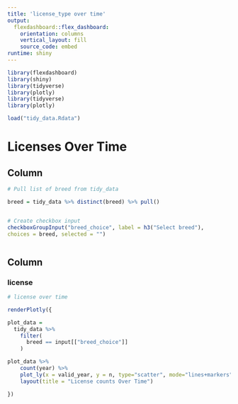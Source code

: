 ```yaml
---
title: 'license_type over time'
output: 
  flexdashboard::flex_dashboard:
    orientation: columns
    vertical_layout: fill
    source_code: embed
runtime: shiny 
---
```


```r
library(flexdashboard)
library(shiny)
library(tidyverse)
library(plotly)
library(tidyverse)
library(plotly)

load("tidy_data.Rdata")
```



Licenses Over Time
===================================== 

Column {.sidebar}
-----------------------------------------------------------------------


```r
# Pull list of breed from tidy_data

breed = tidy_data %>% distinct(breed) %>% pull()


# Create checkbox input
checkboxGroupInput("breed_choice", label = h3("Select breed"),
choices = breed, selected = "")



```

Column {.tabset}
-----------------------------------------------------------------------

### license

```r
# license over time

renderPlotly({ 

plot_data = 
  tidy_data %>%
    filter(
      breed == input[["breed_choice"]]
    ) 

plot_data %>% 
    count(year) %>% 
    plot_ly(x = valid_year, y = n, type="scatter", mode="lines+markers", color = ~breed) %>% 
    layout(title = "License counts Over Time")

})


```